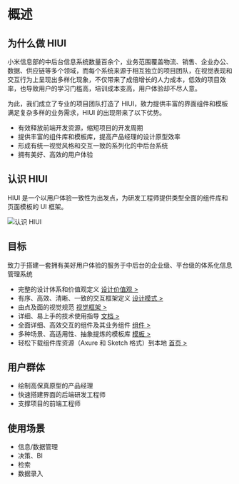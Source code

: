 # 概述

## 为什么做 HIUI

小米信息部的中后台信息系统数量百余个，业务范围覆盖物流、销售、企业办公、数据、供应链等多个领域，而每个系统来源于相互独立的项目团队，在视觉表现和交互行为上呈现出多样化现象，不仅带来了成倍增长的人力成本，低效的项目效率，也导致用户的学习门槛高，培训成本变高，用户体验却不尽人意。

为此，我们成立了专业的项目团队打造了 HIUI，致力提供丰富的界面组件和模板满足复杂多样的业务需求，HIUI 的出现带来了以下优势。

- 有效释放前端开发资源，缩短项目的开发周期
- 提供丰富的组件库和模板库，提高产品经理的设计原型效率
- 形成有统一视觉风格和交互一致的系列化的中后台系统
- 拥有美好、高效的用户体验

## 认识 HIUI

HIUI 是一个以用户体验一致性为出发点，为研发工程师提供类型全面的组件库和页面模板的 UI 框架。

<img src="/static/img/designs/summarize.png" srcset="/static/img/designs/summarize@2x.png 2x" alt="认识 HIUI" />

## 目标

致力于搭建一套拥有美好用户体验的服务于中后台的企业级、平台级的体系化信息管理系统

- 完整的设计体系和价值观定义 <a href="./design-values">设计价值观 &gt;</a>
- 有序、高效、清晰、一致的交互框架定义 <a href="./overview">设计模式 &gt;</a>
- 由点及面的视觉规范 <a href="./color">视觉框架 &gt;</a>
- 详细、易上手的技术使用指导 <a href="../docs/quick-start">文档 &gt;</a>
- 全面详细、高效交互的组件及其业务组件 <a href="../docs/quick-start">组件 &gt;</a>
- 多种场景、高适用性、抽象提炼的模板库 <a href="../templates/portal">模板 &gt;</a>
- 轻松下载组件库资源（Axure 和 Sketch 格式）到本地 <a href="https://xiaomi.github.io/hiui/#/zh-CN">首页 &gt;</a>

## 用户群体

- 绘制高保真原型的产品经理
- 快速搭建界面的后端研发工程师
- 支撑项目的前端工程师

## 使用场景

- 信息/数据管理
- 决策、BI
- 检索
- 数据录入
